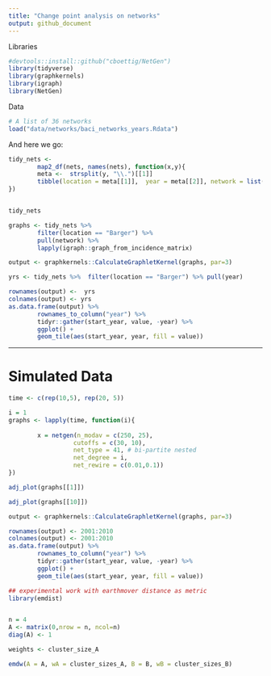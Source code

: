 ```yaml
---
title: "Change point analysis on networks"
output: github_document
---
```



Libraries

```r
#devtools::install::github("cboettig/NetGen")
library(tidyverse)
library(graphkernels)
library(igraph)
library(NetGen)
```

Data

```r
# A list of 36 networks
load("data/networks/baci_networks_years.Rdata")
```


And here we go:

```r
tidy_nets <- 
        map2_df(nets, names(nets), function(x,y){
        meta <-  strsplit(y, "\\.")[[1]]
        tibble(location = meta[[1]],  year = meta[[2]], network = list(as.data.frame(x)))
})


tidy_nets
```

```r
graphs <- tidy_nets %>% 
        filter(location == "Barger") %>% 
        pull(network) %>% 
        lapply(igraph::graph_from_incidence_matrix)
```

```r
output <- graphkernels::CalculateGraphletKernel(graphs, par=3)
```

```r
yrs <- tidy_nets %>%  filter(location == "Barger") %>% pull(year)

rownames(output) <-  yrs
colnames(output) <- yrs
as.data.frame(output) %>% 
        rownames_to_column("year") %>%  
        tidyr::gather(start_year, value, -year) %>%
        ggplot() + 
        geom_tile(aes(start_year, year, fill = value))
```


------


# Simulated Data


```r

time <- c(rep(10,5), rep(20, 5))

i = 1
graphs <- lapply(time, function(i){ 
        
        x = netgen(n_modav = c(250, 25), 
                  cutoffs = c(30, 10), 
                  net_type = 41, # bi-partite nested
                  net_degree = i,
                  net_rewire = c(0.01,0.1))
})


```

```r
adj_plot(graphs[[1]])
```

```r
adj_plot(graphs[[10]])
```

```r
output <- graphkernels::CalculateGraphletKernel(graphs, par=3)

```



```r
rownames(output) <- 2001:2010
colnames(output) <- 2001:2010
as.data.frame(output) %>% 
        rownames_to_column("year") %>%  
        tidyr::gather(start_year, value, -year) %>%
        ggplot() + 
        geom_tile(aes(start_year, year, fill = value))
```








```r
## experimental work with earthmover distance as metric
library(emdist)


n = 4
A <- matrix(0,nrow = n, ncol=n)
diag(A) <- 1

weights <- cluster_size_A

emdw(A = A, wA = cluster_sizes_A, B = B, wB = cluster_sizes_B)

```

